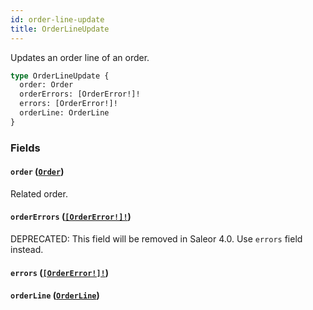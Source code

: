 ```yaml
---
id: order-line-update
title: OrderLineUpdate
---
```


Updates an order line of an order.

```graphql
type OrderLineUpdate {
  order: Order
  orderErrors: [OrderError!]!
  errors: [OrderError!]!
  orderLine: OrderLine
}
```

### Fields

#### `order` ([`Order`](../../../developer/api-reference/objects/order))

Related order.

#### `orderErrors` ([`[OrderError!]!`](../../../developer/api-reference/objects/order-error))

<span class="badge badge--warning">DEPRECATED: This field will be removed in Saleor 4.0. Use `errors` field instead.</span>

#### `errors` ([`[OrderError!]!`](../../../developer/api-reference/objects/order-error))

#### `orderLine` ([`OrderLine`](../../../developer/api-reference/objects/order-line))
